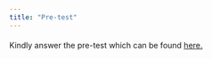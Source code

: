 ```yaml
---
title: "Pre-test"
---
```


#### 

Kindly answer the pre-test which can be found [here.](https://forms.gle/mwka8xZKURe9eZZu5)
